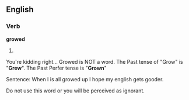 ==English==
===Verb===
'''growed'''
# {{context|US|dialect}} {{past of|[[grow]]}}

You're kidding right... Growed is NOT a word. The Past tense of "Grow" is "'''Grew'''". The Past Perfer tense is "'''Grown'''"

Sentence: When I is all growed up I hope my english gets gooder.

Do not use this word or you will be perceived as ignorant.